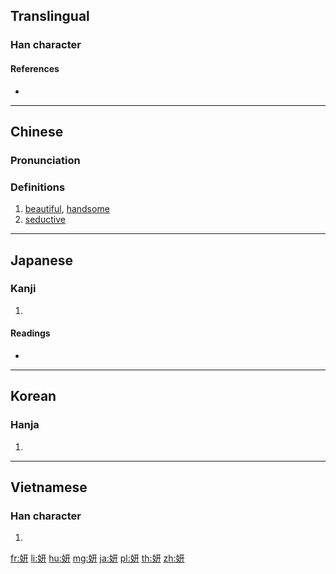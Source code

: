 {{also|姸}}
==Translingual==

===Han character===
{{Han char|rn=38|rad=女|as=04|sn=7|four=41440|canj=VMT|ids=⿰女开}}

====References====
* {{Han ref|kx=0256.090|dkj=06075|dj=0520.080|hdz=21029.070|uh=598D|ud=22925|bh=A7B0|bd=42928}}

----

==Chinese==
{{zh-forms}}

===Pronunciation===
{{zh-pron
|m=yán
|c=jin4
|mc=
|oc=y
|ma=
|cat=a
}}

===Definitions===
# [[beautiful]], [[handsome]]
# [[seductive]]

----

==Japanese==

===Kanji===
{{ja-kanji|grade=|rs=女04}}

# {{defn|lang=ja|sort=女04}}

====Readings====
* {{ja-readings|on=[[けん]] (ken), [[げん]] (gen)|kun=[[うつくしい]] (utsukushii)}}

----

==Korean==

===Hanja===
{{ko-hanja|hangeul=연|rv=yeon|mr=yŏn}}

# {{defn|lang=ko|sort=女04}}

----

==Vietnamese==

===Han character===
{{vi-hantu|[[ngơn]]|rs=女04}}

# {{defn|lang=vi|sort=女04}}

[[fr:妍]]
[[li:妍]]
[[hu:妍]]
[[mg:妍]]
[[ja:妍]]
[[pl:妍]]
[[th:妍]]
[[zh:妍]]